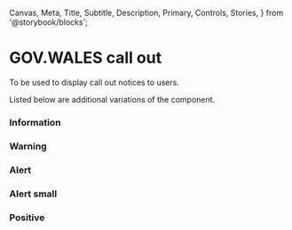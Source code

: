   Canvas,
  Meta,
  Title,
  Subtitle,
  Description,
  Primary,
  Controls,
  Stories,
} from '@storybook/blocks';


<Meta of={CallOutStories} />

# GOV.WALES call out

To be used to display call out notices to users.

Listed below are additional variations of the component.

### Information

<Canvas of={CallOutStories.Information} />

### Warning

<Canvas of={CallOutStories.Warning} />

### Alert

<Canvas of={CallOutStories.Alert} />

### Alert small

<Canvas of={CallOutStories.AlertSmall} />

### Positive

<Canvas of={CallOutStories.Positive} />
